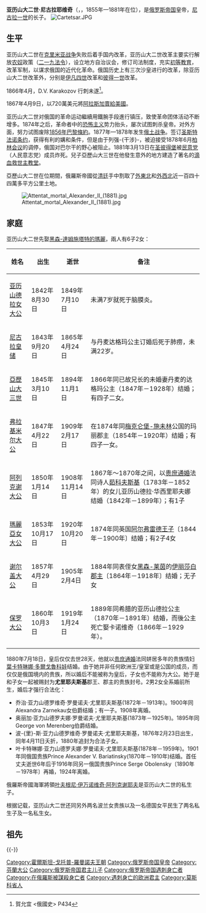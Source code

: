{{Infobox royalty
| name= 亚历山大二世
| image= Zar Alexander II (cropped).jpg
| image_size = 250px
| succession   = [[俄罗斯君主列表|全俄罗斯皇帝及独裁者]]、[[波兰君主列表|波蘭國王]]、[[芬蘭大公|芬蘭大公]]
|reign = 1855年3月2日-1881年3月13日（{{age in years and days|1855|3|2|1881|3|13|age=no}}）
| coronation = 1855年9月7日
| predecessor = [[尼古拉一世_(俄罗斯)|尼古拉一世]]
| successor = [[亚历山大三世_(俄罗斯)|亞歷山大三世]]
| spouse = {{marriage|[[黑森-達姆施塔特的瑪麗|黑森-達姆施塔特的瑪麗]]|1841|1880}}<br>{{marriage|[[葉卡特琳娜·多爾戈魯科娃|葉卡特琳娜·多爾戈魯科娃]]|1880|1881}}
| issue =
{{plainlist |
*[[亚历山德拉·亚历山德罗芙娜|亞歷山德拉女大公]]
*[[尼古拉·亞歷山德羅維奇|尼古拉皇储]]
*[[亚历山大三世_(俄罗斯)|亞歷山大三世]]
*[[弗拉基米尔·亚历山德罗维奇|弗拉基米尔大公]]
*[[阿列克謝·亞歷山德羅維奇大公|阿列克谢大公]]
*[[瑪麗亞·亞歷山德洛芙娜_(俄羅斯)|爱丁堡公爵夫人瑪麗亞·亞歷山德洛芙娜]]
*[[謝爾蓋·亞歷山德羅維奇|谢尔盖大公]]
*[[保罗·亞歷山德羅維奇|保罗大公]]
}}
| house = [[霍爾斯坦-戈托普-羅曼諾夫王朝|霍爾斯坦-戈托普-羅曼諾夫王朝]]
| father = [[尼古拉一世_(俄罗斯)|尼古拉一世]]
| mother = [[普魯士的夏洛特_(1798-1860)|普魯士的夏洛特]]
| birth_date = {{birth date|1818|4|29|}}
| birth_place =[[File:Flag_of_Russia.svg|23px]] [[俄羅斯帝國|俄羅斯帝國]][[克里姆林宮|克里姆林宮]]
| death_date = {{Death date and age|1881|3|13|1818|4|29|df=y}}
| death_place=[[File:Flag_of_Russia.svg|23px]] [[俄羅斯帝國|俄羅斯帝國]][[冬宮|冬宮]]
| signature = SignatureAlexanderII.jpg 
| religion = [[俄羅斯正教會|俄羅斯正教會]]
}}

'''亚历山大二世·尼古拉耶维奇'''（{{lang-ru|Александр II Николаевич}}，{{bd|1818年|4月29日|1881年|3月13日|catIdx=Alexander II}}，1855年—1881年在位），是[[俄罗斯帝国|俄罗斯帝国]]皇帝，[[尼古拉一世_(俄罗斯)|尼古拉一世]]的长子。
[[File:Cartetsar.JPG|thumb]]

== 生平 ==
亚历山大二世在[[克里米亚战争|克里米亚战争]]失败后着手国内改革，亚历山大二世改革主要实行解放[[農奴制|农奴]]政策（[[1861年俄國農奴制度改革|二一九法令]]），设立地方自治议会，修订司法制度，充实[[初等教育|初等教育]]，改革军制，以谋求俄国的近代化革命。俄国历史上有三次沙皇进行的改革，除亚历山大二世改革外，分别是[[伊凡四世|伊凡四世]]改革和[[彼得大帝|彼得一世]]改革。

1866年4月，D.V. Karakozov 行刺未遂<ref>賀允宜 <俄國史> P434</ref>。

1867年4月9日，以720萬美元將[[俄属北美|阿拉斯加]][[阿拉斯加易手|賣給美國]]。

亚历山大二世对俄国的革命运动繼續用鐵腕手段進行镇压，致使革命团体活动不断增多。1874年之后，革命者中的[[恐怖主义|恐怖主义]]势力抬头，屡次试图刺杀皇帝。对外方面，努力试图废除[[巴黎條約_(1856年)|1856年巴黎條約]]。1877年—1878年发生[[俄土战争_(1877年-1878年)|俄土战争]]。签订[[聖斯特凡諾條約|圣斯特法诺条约]]，获得有利的媾和条件，但是由于列强-{干涉}-，被迫接受1878年6月[[1878年柏林會議|柏林会议]]的调停，俄国对巴尔干的野心被阻止。1881年3月13日在[[圣彼得堡|圣彼得堡]]被[[民意党|民意党]]（人民意志党）成员炸死。兒子亞歷山大三世在他發生意外的地方建造了著名的[[滴血救世主教堂|滴血救世主教堂]]。

亞歷山大二世在位期間，俄羅斯帝國從[[清朝政府|清廷]]手中割取了[[外東北|外東北]]和[[外西北|外西北]]近一百四十四萬多平方公里土地。

{{seealso|沙俄和苏联割占中国领土列表}}

[[File:Attentat_mortal_Alexander_II_(1881).jpg|thumb]]

== 家庭 ==
亚历山大二世先娶[[黑森-達姆施塔特的瑪麗|黑森-達姆施塔特的瑪麗]]，兩人有6子2女：

{|  class="wikitable"
|-
!姓名!!出生!!逝世!!备注
|-
|[[亚历山德拉·亚历山德罗芙娜|亚历山德拉女大公]]||1842年8月30日||1849年7月10日||未满7岁就死于脑膜炎。
|-
|[[尼古拉·亞歷山德羅維奇|尼古拉皇储]]||1843年9月20日||1865年4月24日 ||与丹麦达格玛公主订婚后死于肺痨，未满22岁。
|-
|[[亚历山大三世_(俄罗斯)|亞歷山大三世]]||1845年3月10日 ||1894年11月1日||1866年同已故兄长的未婚妻丹麦的达格玛公主（1847年－1928年）结婚；有四子二女。
|-
|[[弗拉基米尔·亚历山德罗维奇|弗拉基米尔大公]]||1847年4月22日||1909年2月17日||在1874年同[[梅克仑堡-施未林|梅克仑堡-施未林]]公国的玛丽郡主（1854年－1920年）结婚；有四子一女。
|-
|[[阿列克謝·亞歷山德羅維奇大公|阿列克谢大公]]||1850年1月14日 ||1908年11月14日 ||1867年～1870年之间，以[[貴賤通婚|贵庶通婚]]法同诗人[[瓦西里·安德烈耶维奇·茹科夫斯基|茹科夫斯基]]（1783年－1852年）的女儿亚历山德拉·华西里耶夫娜结婚（1842年－1899年）；有1子
|-
|[[瑪麗亞·亞歷山德洛芙娜_(俄羅斯)|瑪麗亞女大公]]||1853年10月17日||1920年10月20日||1874年同英国[[阿尔弗雷德_(萨克森-科堡-哥达公爵)|阿尔弗雷德王子]]〔1844年－1900年〕结婚；有2子4女
|-
|[[谢尔盖·亚历山德罗维奇|谢尔盖大公]]||1857年4月29日 ||1905年2月4日||1884年同表侄女[[黑森统治者列表|黑森-莱茵]]的[[伊丽莎白·费奥多罗芙娜·罗曼诺娃|伊丽莎白郡主]]〔1864年－1918年〕结婚；无子女
|-
|[[保羅·亞歷山德羅維奇|保罗大公]]||1860年10月3日 ||1919年1月24日||1889年同希腊的亚历山德拉公主（1870年－1891年）结婚，而後公主死亡娶卡诺维奇（1866年－1929年）。
|}

1880年7月18日，皇后仅仅去世28天，他就以[[貴賤通婚|贵庶通婚]]法同姘居多年的贵族情妇[[葉卡特琳娜·多爾戈魯科娃|葉卡特琳娜·多爾戈魯科娃]]结婚。由于她并非任何欧洲王/皇室或是公国的成员，而仅仅是俄国境内的贵族，所以婚后不能被称为皇后，子女也不能称为大公。她于是和子女一起被赐封为'''尤里耶夫斯基'''郡王、郡主的贵族封号。2男2女全系婚前所生，婚后才强行合法化：

* 乔治·亚力山德罗维奇·罗曼诺夫·尤里耶夫斯基(1872年－1913年)。1900年同 Alexandra Zarnekau女伯爵结婚；有一子。1908年离婚。
* 奥丽加·亚力山德罗夫娜·罗曼诺夫·尤里耶夫斯基(1873年－1925年)。1895年同 George von Merenberg伯爵结婚。
* 波-{里}-斯·亚力山德罗维奇·罗曼诺夫·尤里耶夫斯基，1876年2月23日出生，同年4月11日夭折，1880年追封为合法子女。
* 叶卡特琳娜·亚力山德罗夫娜·罗曼诺夫·尤里耶夫斯基(1878年－1959年)。1901年同俄国贵族Prince Alexander V. Bariatinsky(1870年－1910年)结婚。首任丈夫逝世6年后于1916年同另一俄国贵族Prince Serge Obolensky〔1890年－1978年〕再婚，1924年离婚。

俄羅斯帝國海軍將領[[叶夫根尼·伊万诺维奇·阿列克谢耶夫|叶夫根尼·伊万诺维奇·阿列克谢耶夫]]是亚历山大二世的私生子。

根据记载，亚历山大二世还同另外两名波兰女贵族以及一名德国女平民生了两名私生子及一名私生女。

== 祖先 ==
{{Ahnentafel top|先祖}}<center>
{{ahnentafel-compact5
| style = font-size: 85%; 
|boxstyle_1=background-color: #ddf;
|boxstyle_2=background-color: #fdd;
|boxstyle_3=background-color: #ffc;
|boxstyle_4=background-color: #dfd;
|boxstyle_5=background-color: #9fe;
|1='''俄羅斯皇帝亞歷山大二世'''
|2='''父：'''俄羅斯皇帝[[尼古拉一世_(俄罗斯)|尼古拉一世]]
|3='''母：'''[[普魯士的夏洛特_(1798-1860)|普魯士的夏洛特]]
|4='''祖父：'''俄羅斯皇帝[[保罗一世_(俄罗斯)|保羅一世]]
|5='''祖母：'''[[符騰堡的索菲·多蘿西亞|符騰堡的索菲·多蘿西亞]]
|6='''外祖父：'''普魯士國王[[腓特烈·威廉三世|腓特烈·威廉三世]]
|7='''外祖母：'''[[梅克倫堡-施特雷利茨的路易絲|梅克倫堡-施特雷利茨的路易絲]]
|8='''曾祖父：'''俄羅斯皇帝[[彼得三世_(俄罗斯)|彼得三世]]
|9='''曾祖母：'''俄羅斯女皇[[叶卡捷琳娜二世|叶卡捷琳娜二世]]
|10= '''外曾祖父：'''符騰堡公爵[[腓特烈二世·歐根|腓特烈二世·歐根]]
|11='''外曾祖母：'''[[布蘭登堡-施韋特的弗蕾德里克|布蘭登堡-施韋特的弗蕾德里克]]
|12='''外曾祖父：'''普魯士國王[[腓特烈·威廉二世|腓特烈·威廉二世]]
|13='''外曾祖母：'''[[弗蕾德里克·路易絲_(黑森-達姆施塔特)|弗蕾德里克·路易絲]]
|14='''外曾祖父：'''梅克倫堡-施特雷利茨大公[[卡爾二世_(梅克倫堡-施特雷利茨)|卡爾二世]]
|15='''外曾祖母：'''[[黑森-達姆施塔特的弗蕾德里克|黑森-達姆施塔特的弗蕾德里克]]
|16='''高祖父：'''霍爾斯坦-戈托普公爵[[卡爾·弗里德里希_(霍爾斯坦-戈托普)|卡爾·腓特烈]]
|17='''高祖母：'''俄羅斯的[[安娜·彼得羅芙娜|安娜·彼得羅芙娜]]
|18='''外高祖父：'''[[克里斯蒂安·奧古斯特_(安哈特-采爾布斯特)|克里斯蒂安·奧古斯特]]
|19='''外高祖母：'''[[約翰娜·伊莉莎白_(霍爾斯坦-戈托普)|約翰娜·伊莉莎白]]
|20='''外高祖父：'''符騰堡公爵[[卡爾·亞歷山大_(符騰堡公爵)|卡爾·亞歷山大]]
|21='''外高祖母：'''[[瑪麗亞·奧古斯塔_(圖恩和塔克西斯)|瑪麗亞·奧古斯塔]]
|22='''外高祖父：'''施韋特藩侯[[腓特烈·威廉_(布蘭登堡-施韋特)|腓特烈·威廉]]
|23='''外高祖母：'''[[普魯士的索菲·多蘿西亞|普魯士的索菲·多蘿西亞]]
|24='''外高祖父：'''[[普魯士的奧古斯特·威廉_(1722-1758)|奧古斯特·威廉]]
|25='''外高祖母：'''[[路易絲·阿瑪莉埃_(不倫瑞克-沃爾芬比特爾)|路易絲·阿瑪莉埃]]
|26='''外高祖父：'''黑森-達姆施塔特伯爵[[路德維希九世|路德維希九世]]
|27='''外高祖母：'''[[普法爾茨-茨魏布呂肯的卡羅琳|普法爾茨-茨魏布呂肯的卡羅琳]]
|28='''外高祖父：'''[[卡爾·路德維希·腓特烈|卡爾·路德維希·腓特烈]]
|29='''外高祖母：'''[[伊莉莎白·阿爾貝汀_(薩克森-希爾德布格豪森)|伊莉莎白·阿爾貝汀]]
|30='''外高祖父：'''黑森-達姆施塔特的[[格奧爾格·威廉_(黑森-達姆施塔特)|格奧爾格·威廉]]
|31='''外高祖母：'''[[瑪麗亞·路易絲·阿爾貝汀|瑪麗亞·路易絲·阿爾貝汀]]
}}</center>
{{ahnentafel bottom}}

{{-}}
{{start box}}
{{s-hou|[[霍爾斯坦-戈托普-羅曼諾夫王朝|霍爾斯坦-戈托普-羅曼諾夫王朝]]|1818年|4月29日|1881年|3月13日|name=亞歷山大二世·尼古拉耶維奇}}
{{s-reg|}}
{{s-before|父親[[尼古拉一世_(俄罗斯)|尼古拉一世]]}}
{{s-title|[[俄罗斯君主列表|俄羅斯帝國皇帝]]|1855年—1881年}}
{{s-after|次子[[亚历山大三世_(俄罗斯)|亞歷山大三世]]}}
{{end box}}

{{俄罗斯君主}}
{{俄羅斯沙皇國及俄羅斯帝國陸軍元帥}}

{{DEFAULTSORT:Alexander 02}}

[[Category:霍爾斯坦-戈托普-羅曼諾夫王朝|Category:霍爾斯坦-戈托普-羅曼諾夫王朝]]
[[Category:俄罗斯帝国皇帝|Category:俄罗斯帝国皇帝]]
[[Category:芬蘭大公|Category:芬蘭大公]]
[[Category:俄罗斯帝国君主儿子|Category:俄罗斯帝国君主儿子]]
[[Category:俄罗斯帝国遇刺身亡者|Category:俄罗斯帝国遇刺身亡者]]
[[Category:在俄羅斯被謀殺身亡者|Category:在俄羅斯被謀殺身亡者]]
[[Category:遇刺身亡的欧洲君主|Category:遇刺身亡的欧洲君主]]
[[Category:莫斯科省人|Category:莫斯科省人]]